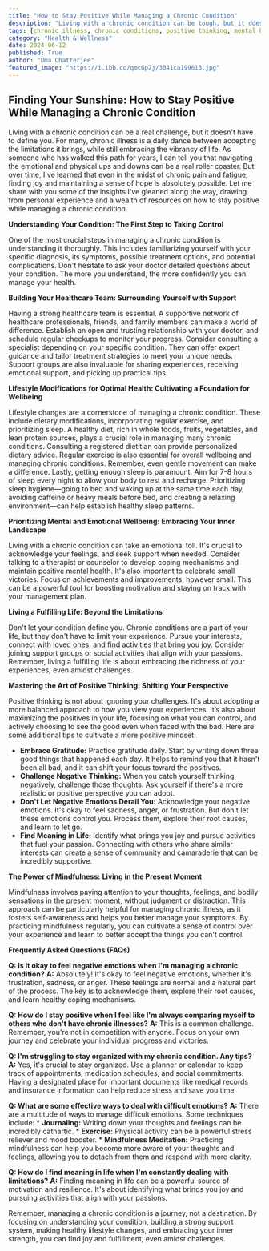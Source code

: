 ```yaml
---
title: "How to Stay Positive While Managing a Chronic Condition"
description: "Living with a chronic condition can be tough, but it doesn't have to define you. This blog offers practical tips and strategies for managing your condition, staying positive, and living a fulfilling life."
tags: [chronic illness, chronic conditions, positive thinking, mental health, wellbeing, lifestyle changes, self-care, support groups, mindfulness, coping mechanisms, motivation, resilience, healthy living]
category: "Health & Wellness"
date: 2024-06-12
published: True
author: "Uma Chatterjee"
featured_image: "https://i.ibb.co/qmcGp2j/3041ca199613.jpg"
---
```


##  Finding Your Sunshine: How to Stay Positive While Managing a Chronic Condition

Living with a chronic condition can be a real challenge, but it doesn't have to define you.  For many, chronic illness is a daily dance between accepting the limitations it brings, while still embracing the vibrancy of life.  As someone who has walked this path for years, I can tell you that navigating the emotional and physical ups and downs can be a real roller coaster.  But over time, I've learned that even in the midst of chronic pain and fatigue, finding joy and maintaining a sense of hope is absolutely possible.  Let me share with you some of the insights I've gleaned along the way, drawing from personal experience and a wealth of resources on how to stay positive while managing a chronic condition. 

**Understanding Your Condition: The First Step to Taking Control**

One of the most crucial steps in managing a chronic condition is understanding it thoroughly.  This includes familiarizing yourself with your specific diagnosis, its symptoms, possible treatment options, and potential complications.  Don't hesitate to ask your doctor detailed questions about your condition.  The more you understand, the more confidently you can manage your health.

**Building Your Healthcare Team: Surrounding Yourself with Support**

Having a strong healthcare team is essential.  A supportive network of healthcare professionals, friends, and family members can make a world of difference.  Establish an open and trusting relationship with your doctor, and schedule regular checkups to monitor your progress.  Consider consulting a specialist depending on your specific condition.  They can offer expert guidance and tailor treatment strategies to meet your unique needs.  Support groups are also invaluable for sharing experiences, receiving emotional support, and picking up practical tips. 

**Lifestyle Modifications for Optimal Health: Cultivating a Foundation for Wellbeing**

Lifestyle changes are a cornerstone of managing a chronic condition.  These include dietary modifications, incorporating regular exercise, and prioritizing sleep.  A healthy diet, rich in whole foods, fruits, vegetables, and lean protein sources, plays a crucial role in managing many chronic conditions. Consulting a registered dietitian can provide personalized dietary advice.  Regular exercise is also essential for overall wellbeing and managing chronic conditions.  Remember, even gentle movement can make a difference.  Lastly, getting enough sleep is paramount. Aim for 7-8 hours of sleep every night to allow your body to rest and recharge.  Prioritizing sleep hygiene—going to bed and waking up at the same time each day, avoiding caffeine or heavy meals before bed, and creating a relaxing environment—can help establish healthy sleep patterns.  

**Prioritizing Mental and Emotional Wellbeing: Embracing Your Inner Landscape**

Living with a chronic condition can take an emotional toll.  It's crucial to acknowledge your feelings, and seek support when needed.  Consider talking to a therapist or counselor to develop coping mechanisms and maintain positive mental health.  It's also important to celebrate small victories.  Focus on achievements and improvements, however small.  This can be a powerful tool for boosting motivation and staying on track with your management plan.

**Living a Fulfilling Life:  Beyond the Limitations**

Don't let your condition define you.  Chronic conditions are a part of your life, but they don't have to limit your experience.  Pursue your interests, connect with loved ones, and find activities that bring you joy. Consider joining support groups or social activities that align with your passions. Remember, living a fulfilling life is about embracing the richness of your experiences, even amidst challenges.

**Mastering the Art of Positive Thinking:  Shifting Your Perspective**

Positive thinking is not about ignoring your challenges.  It's about adopting a more balanced approach to how you view your experiences.  It’s also about maximizing the positives in your life, focusing on what you can control, and actively choosing to see the good even when faced with the bad.  Here are some additional tips to cultivate a more positive mindset:

* **Embrace Gratitude:** Practice gratitude daily.  Start by writing down three good things that happened each day.  It helps to remind you that it hasn't been all bad, and it can shift your focus toward the positives.
* **Challenge Negative Thinking:**  When you catch yourself thinking negatively, challenge those thoughts.  Ask yourself if there's a more realistic or positive perspective you can adopt.
* **Don't Let Negative Emotions Derail You:**  Acknowledge your negative emotions.  It's okay to feel sadness, anger, or frustration.  But don't let these emotions control you.  Process them, explore their root causes, and learn to let go.
* **Find Meaning in Life:**  Identify what brings you joy and pursue activities that fuel your passion.  Connecting with others who share similar interests can create a sense of community and camaraderie that can be incredibly supportive.  

**The Power of Mindfulness:**  **Living in the Present Moment**

Mindfulness involves paying attention to your thoughts, feelings, and bodily sensations in the present moment, without judgment or distraction.  This approach can be particularly helpful for managing chronic illness, as it fosters self-awareness and helps you better manage your symptoms.  By practicing mindfulness regularly, you can cultivate a sense of control over your experience and learn to better accept the things you can't control.

**Frequently Asked Questions (FAQs)**

**Q: Is it okay to feel negative emotions when I'm managing a chronic condition?**
**A:** Absolutely!  It's okay to feel negative emotions, whether it's frustration, sadness, or anger.  These feelings are normal and a natural part of the process. The key is to acknowledge them, explore their root causes, and learn healthy coping mechanisms. 

**Q: How do I stay positive when I feel like I'm always comparing myself to others who don't have chronic illnesses?**
**A:** This is a common challenge.  Remember, you're not in competition with anyone.  Focus on your own journey and celebrate your individual progress and victories.  

**Q: I'm struggling to stay organized with my chronic condition. Any tips?**
**A:**  Yes, it's crucial to stay organized. Use a planner or calendar to keep track of appointments, medication schedules, and social commitments.  Having a designated place for important documents like medical records and insurance information can help reduce stress and save you time.

**Q: What are some effective ways to deal with difficult emotions?**
**A:**  There are a multitude of ways to manage difficult emotions. Some techniques include:
    * **Journaling:** Writing down your thoughts and feelings can be incredibly cathartic.
    * **Exercise:** Physical activity can be a powerful stress reliever and mood booster.
    * **Mindfulness Meditation:** Practicing mindfulness can help you become more aware of your thoughts and feelings, allowing you to detach from them and respond with more clarity. 

**Q: How do I find meaning in life when I'm constantly dealing with limitations?**
**A:**  Finding meaning in life can be a powerful source of motivation and resilience. It's about identifying what brings you joy and pursuing activities that align with your passions. 

Remember, managing a chronic condition is a journey, not a destination.  By focusing on understanding your condition, building a strong support system, making healthy lifestyle changes, and embracing your inner strength, you can find joy and fulfillment, even amidst challenges.   
